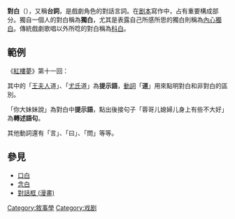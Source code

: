 '''對白'''（{{lang-en|Dialogue}}），又稱'''台詞'''，是戲劇角色的對話言詞。在[[剧本|剧本]]寫作中，占有重要構成部分。獨自一個人的對白稱為'''獨白'''，尤其是表露自己所感所思的獨白則稱為[[意识流文学#内心独白|內心獨白]]。傳統戲劇歌唱以外所唸的對白稱為[[科白|科白]]。

== 範例 ==
《[[紅樓夢|紅樓夢]]》第十一回：
{{quote|
王夫人道：“前日听見你大妹妹說，蓉哥儿媳婦儿身上有些不大好，到底是怎么樣？”尤氏道：“他這個病得的也奇。上月中秋還跟著老太太，太太們頑了半夜，回家來好好的。到了二十后，一日比一日覺懶，也懶待吃東西，這將近有半個多月了。經期又有兩個月沒來。”
}}

其中的「[[王夫人_(紅樓夢)|王夫人]]道」、「[[尤氏_(红楼梦)|尤氏]]道」為'''提示語'''，[[動詞|動詞]]「'''道'''」用來點明對白和非對白的區別。

「你大妹妹說」為對白中'''提示語'''，點出後接句子「蓉哥儿媳婦儿身上有些不大好」為'''轉述語句'''。

其他動詞還有「言」、「曰」、「問」等等。

== 參見 ==
*[[口白|口白]]
*[[念白|念白]]
*[[對話框_(漫畫)|對話框 (漫畫)]]

{{敘事學}}{{剪辑}}{{戏剧小作品}}
[[Category:敘事學|Category:敘事學]]
[[Category:戏剧|Category:戏剧]]
